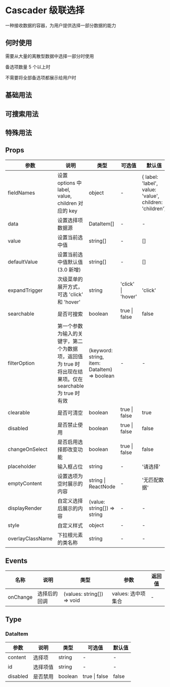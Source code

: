 # Cascader 级联选择

一种接收数据的容器，为用户提供选择一部分数据的能力

## 何时使用

需要从大量的离散型数据中选择一部分时使用

备选项数量 5 个以上时

不需要将全部备选项都展示给用户时

## 基础用法


<DemoBasic />

## 可搜索用法


<DemoSearch />

## 特殊用法


<DemoAdvanced />

## Props

| 参数             | 说明                                                                                                     | 类型                                         | 可选值             | 默认值                                                  |
| ---------------- | -------------------------------------------------------------------------------------------------------- | -------------------------------------------- | ------------------ | ------------------------------------------------------- |
| fieldNames       | 设置 options 中 label, value, children 对应的 key                                                        | object                                       | -                  | { label: 'label', value: 'value', children: 'children'} |
| data             | 设置选择项数据源                                                                                         | DataItem[]                                   | -                  | -                                                       |
| value            | 设置当前选中值                                                                                           | string[]                                     | -                  | []                                                      |
| defaultValue     | 设置当前选中值默认值 (3.0 新增)                                                                          | string[]                                     | -                  | []                                                      |
| expandTrigger    | 次级菜单的展开方式，可选 'click' 和 'hover'                                                              | string                                       | 'click' \| 'hover' | 'click'                                                 |
| searchable       | 是否可搜索                                                                                               | boolean                                      | true \| false      | false                                                   |
| filterOption     | 第一个参数为输入的关键字，第二个为数据项，返回值为 true 时将出现在结果项。仅在 searchable 为 true 时有效 | (keyword: string, item: DataItem) => boolean | -                  | -                                                       |
| clearable        | 是否可清空                                                                                               | boolean                                      | true \| false      | true                                                    |
| disabled         | 是否禁止使用                                                                                             | boolean                                      | true \| false      | false                                                   |
| changeOnSelect   | 是否启用选择即改变功能                                                                                   | boolean                                      | true \| false      | false                                                   |
| placeholder      | 输入框占位                                                                                               | string                                       | -                  | '请选择'                                                |
| emptyContent     | 设置选项为空时展示的内容                                                                                 | string \| ReactNode                          | -                  | '无匹配数据'                                            |
| displayRender    | 自定义选择后展示的内容                                                                                   | (value: string[]) => string                  | -                  | -                                                       |
| style            | 自定义样式                                                                                               | object                                       | -                  | -                                                       |
| overlayClassName | 下拉根元素的类名称                                                                                       | string                                       | -                  | -                                                       |

## Events

| 名称     | 说明         | 类型                       | 参数               | 返回值 |
| -------- | ------------ | -------------------------- | ------------------ | ------ |
| onChange | 选择后的回调 | (values: string[]) => void | values: 选中项集合 | -      |

## Type

### DataItem

| 参数     | 说明     | 类型    | 可选值        | 默认值 |
| -------- | -------- | ------- | ------------- | ------ |
| content  | 选择项   | string  | -             | -      |
| id       | 选择项值 | string  | -             | -      |
| disabled | 是否禁用 | boolean | true \| false | false  |
